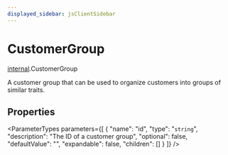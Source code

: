```yaml
---
displayed_sidebar: jsClientSidebar
---
```



# CustomerGroup

[internal](../../modules/internal.mdx).CustomerGroup

A customer group that can be used to organize customers into groups of similar traits.

## Properties

<ParameterTypes parameters={[
  {
    "name": "id",
    "type": "`string`",
    "description": "The ID of a customer group",
    "optional": false,
    "defaultValue": "",
    "expandable": false,
    "children": []
  }
]} />
